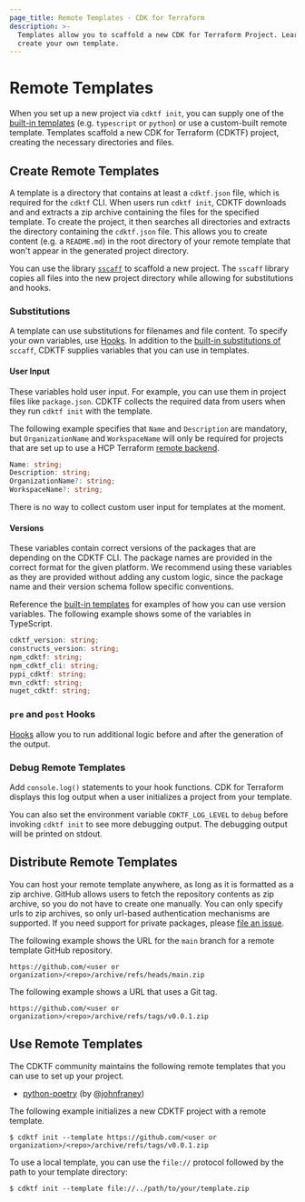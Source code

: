 ```yaml
---
page_title: Remote Templates - CDK for Terraform
description: >-
  Templates allow you to scaffold a new CDK for Terraform Project. Learn to
  create your own template.
---
```


# Remote Templates

When you set up a new project via `cdktf init`, you can supply one of the [built-in templates](https://github.com/hashicorp/terraform-cdk/tree/main/packages/%40cdktf/cli-core/templates) (e.g. `typescript` or `python`) or use a custom-built remote template. Templates scaffold a new CDK for Terraform (CDKTF) project, creating the necessary directories and files.

## Create Remote Templates

A template is a directory that contains at least a `cdktf.json` file, which is required for the `cdktf` CLI. When users run `cdktf init`, CDKTF downloads and and extracts a zip archive containing the files for the specified template. To create the project, it then searches all directories and extracts the directory containing the `cdktf.json` file. This allows you to create content (e.g. a `README.md`) in the root directory of your remote template that won't appear in the generated project directory.

You can use the library [`sscaff`](https://github.com/awslabs/node-sscaff) to scaffold a new project. The `sscaff` library copies all files into the new project directory while allowing for substitutions and hooks.

### Substitutions

A template can use substitutions for filenames and file content. To specify your own variables, use [Hooks](#pre-and-post-hooks). In addition to the [built-in substitutions of](https://github.com/awslabs/node-sscaff#built-in-substitutions) `sccaff`, CDKTF supplies variables that you can use in templates.

#### User Input

These variables hold user input. For example, you can use them in project files like `package.json`. CDKTF collects the required data from users when they run `cdktf init` with the template.

The following example specifies that `Name` and `Description` are mandatory, but `OrganizationName` and `WorkspaceName` will only be required for projects that are set up to use a HCP Terraform [remote backend](/terraform/cdktf/concepts/remote-backends).

```typescript
Name: string;
Description: string;
OrganizationName?: string;
WorkspaceName?: string;
```

There is no way to collect custom user input for templates at the moment.

#### Versions

These variables contain correct versions of the packages that are depending on the CDKTF CLI. The package names are provided in the correct format for the given platform. We recommend using these variables as they are provided without adding any custom logic, since the package name and their version schema follow specific conventions.

Reference the [built-in templates](https://github.com/hashicorp/terraform-cdk/tree/main/packages/cdktf-cli/templates) for examples of how you can use version variables. The following example shows some of the variables in TypeScript.

```typescript
cdktf_version: string;
constructs_version: string;
npm_cdktf: string;
npm_cdktf_cli: string;
pypi_cdktf: string;
mvn_cdktf: string;
nuget_cdktf: string;
```

### `pre` and `post` Hooks

[Hooks](https://github.com/awslabs/node-sscaff#hooks) allow you to run additional logic before and after the generation of the output.

### Debug Remote Templates

Add `console.log()` statements to your hook functions. CDK for Terraform displays this log output when a user initializes a project from your template.

You can also set the environment variable `CDKTF_LOG_LEVEL` to `debug` before invoking `cdktf init` to see more debugging output. The debugging output will be printed on stdout.

## Distribute Remote Templates

You can host your remote template anywhere, as long as it is formatted as a zip archive. GitHub allows users to fetch the repository contents as zip archive, so you do not have to create one manually. You can only specify urls to zip archives, so only url-based authentication mechanisms are supported. If you need support for private packages, please [file an issue](https://github.com/hashicorp/terraform-cdk/issues/new?labels=enhancement%2C+new&template=feature-request.md).

The following example shows the URL for the `main` branch for a remote template GitHub repository.

`https://github.com/<user or organization>/<repo>/archive/refs/heads/main.zip`

The following example shows a URL that uses a Git tag.

`https://github.com/<user or organization>/<repo>/archive/refs/tags/v0.0.1.zip`

## Use Remote Templates

The CDKTF community maintains the following remote templates that you can use to set up your project.

- [python-poetry](https://github.com/johnfraney/cdktf-remote-template-python-poetry) (by [@johnfraney](https://github.com/johnfraney))

The following example initializes a new CDKTF project with a remote template.

```
$ cdktf init --template https://github.com/<user or organization>/<repo>/archive/refs/tags/v0.0.1.zip
```

To use a local template, you can use the `file://` protocol followed by the path to your template directory:

```
$ cdktf init --template file://../path/to/your/template.zip
```
